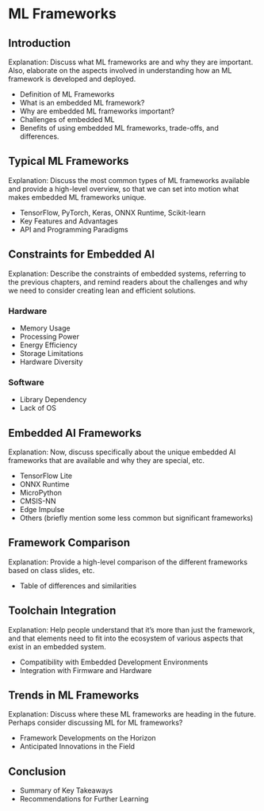 # ML Frameworks

## Introduction

Explanation: Discuss what ML frameworks are and why they are important. Also, elaborate on the aspects involved in understanding how an ML framework is developed and deployed.

- Definition of ML Frameworks
- What is an embedded ML framework?
- Why are embedded ML frameworks important?
- Challenges of embedded ML
- Benefits of using embedded ML frameworks, trade-offs, and differences.

## Typical ML Frameworks

Explanation: Discuss the most common types of ML frameworks available and provide a high-level overview, so that we can set into motion what makes embedded ML frameworks unique.

- TensorFlow, PyTorch, Keras, ONNX Runtime, Scikit-learn
- Key Features and Advantages
- API and Programming Paradigms

## Constraints for Embedded AI

Explanation: Describe the constraints of embedded systems, referring to the previous chapters, and remind readers about the challenges and why we need to consider creating lean and efficient solutions.

### Hardware

- Memory Usage
- Processing Power
- Energy Efficiency
- Storage Limitations
- Hardware Diversity

### Software

- Library Dependency
- Lack of OS

## Embedded AI Frameworks

Explanation: Now, discuss specifically about the unique embedded AI frameworks that are available and why they are special, etc.

- TensorFlow Lite
- ONNX Runtime
- MicroPython
- CMSIS-NN
- Edge Impulse
- Others (briefly mention some less common but significant frameworks)

## Framework Comparison

Explanation: Provide a high-level comparison of the different frameworks based on class slides, etc.

- Table of differences and similarities

## Toolchain Integration

Explanation: Help people understand that it's more than just the framework, and that elements need to fit into the ecosystem of various aspects that exist in an embedded system.

- Compatibility with Embedded Development Environments
- Integration with Firmware and Hardware

## Trends in ML Frameworks

Explanation: Discuss where these ML frameworks are heading in the future. Perhaps consider discussing ML for ML frameworks?

- Framework Developments on the Horizon
- Anticipated Innovations in the Field

## Conclusion

- Summary of Key Takeaways
- Recommendations for Further Learning